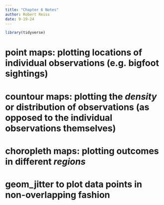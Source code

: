 ```yaml
---
title: "Chapter 6 Notes"
author: Robert Reiss
date: 9-19-24
---
```


```r
library(tidyverse)
```

# point maps: plotting locations of individual observations (e.g. bigfoot sightings)

# countour maps: plotting the *density* or distribution of observations (as opposed to the individual observations themselves)

# choropleth maps: plotting outcomes in different *regions*

# geom_jitter to plot data points in non-overlapping fashion
